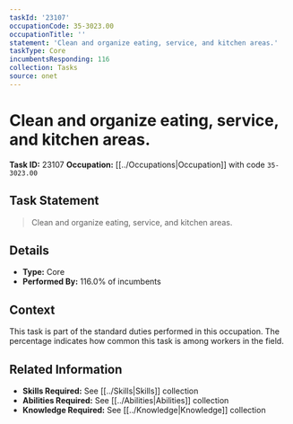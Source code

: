```yaml
---
taskId: '23107'
occupationCode: 35-3023.00
occupationTitle: ''
statement: 'Clean and organize eating, service, and kitchen areas.'
taskType: Core
incumbentsResponding: 116
collection: Tasks
source: onet
---
```

# Clean and organize eating, service, and kitchen areas.

**Task ID:** 23107
**Occupation:** [[../Occupations|Occupation]] with code `35-3023.00`

## Task Statement

> Clean and organize eating, service, and kitchen areas.

## Details

- **Type:** Core
- **Performed By:** 116.0% of incumbents

## Context

This task is part of the standard duties performed in this occupation. The percentage indicates how common this task is among workers in the field.

## Related Information

- **Skills Required:** See [[../Skills|Skills]] collection
- **Abilities Required:** See [[../Abilities|Abilities]] collection
- **Knowledge Required:** See [[../Knowledge|Knowledge]] collection
